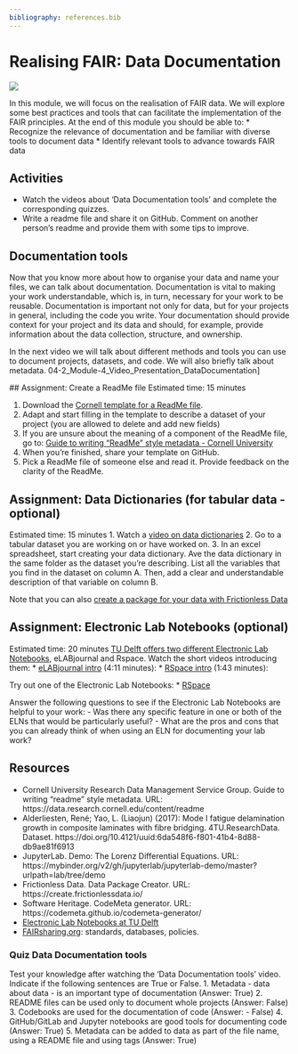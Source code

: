 ```yaml
---
bibliography: references.bib
---
```


# Realising FAIR: Data Documentation {#realisingFAIR2}

![](img/adventure.jpg)

In this module, we will focus on the realisation of FAIR data. 
We will explore some best practices and tools that can facilitate the implementation of the FAIR principles. 
At the end of this module you should be able to:
*	Recognize the relevance of documentation and be familiar with diverse tools to document data
*	Identify relevant tools to advance towards FAIR data 

## Activities 
*	Watch the videos about ‘Data Documentation tools’ and complete the corresponding quizzes.
* Write a readme file and share it on GitHub. Comment on another person's readme and provide them with some tips to improve. 

## Documentation tools 

Now that you know more about how to organise your data and name your files, we can talk about documentation. 
Documentation is vital to making your work understandable, which is, in turn, necessary for your work to be reusable.
Documentation is important not only for data, but for your projects in general, including the code you write. 
Your documentation should provide context for your project and its data and should, for example, provide information about the data collection, structure, and ownership.

In the next video we will talk about different methods and tools you can use to document projects, datasets, and code. We will also briefly talk about metadata.
 04-2_Module-4_Video_Presentation_DataDocumentation]
 
 ## Assignment: Create a ReadMe file 
 Estimated time: 15 minutes

1. Download the [Cornell template for a ReadMe file](https://cornell.app.box.com/v/ReadmeTemplate). 
2. Adapt and start filling in the template to describe a dataset of your project (you are allowed to delete and add new fields)
3. If you are unsure about the meaning of a component of the ReadMe file, go to: [Guide to writing "ReadMe" style metadata - Cornell University](https://data.research.cornell.edu/content/readme#best_practices)
4. When you're finished, share your template on GitHub. 
5. Pick a ReadMe file of someone else and read it. 
Provide feedback on the clarity of the ReadMe. 

## Assignment: Data Dictionaries (for tabular data - optional)
 Estimated time: 15 minutes
1. Watch a [video on data dictionaries](https://www.youtube.com/watch?v=Fe3i9qyqPjo)
2. Go to a tabular dataset you are working on or have worked on.
3. In an excel spreadsheet, start creating your data dictionary. 
Ave the data dictionary in the same folder as the dataset you're describing.
List all the variables that you find in the dataset on column A. 
Then, add a clear and understandable description of that variable on column B.

Note that you can also [create a package for your data with Frictionless Data](https://create.frictionlessdata.io)

## Assignment: Electronic Lab Notebooks (optional)
Estimated time: 20 minutes
[TU Delft offers two different Electronic Lab Notebooks](https://www.tudelft.nl/en/library/research-data-management/r/manage/electronic-lab-note
book), eLABjournal and Rspace. 
Watch the short videos introducing them:
* [eLABjournal intro](https://www.youtube.com/watch?v=ys4BKEWWnEc&feature=youtu.be) (4:11 minutes):
* [RSpace intro](https://www.youtube.com/watch?v=q2CEnZRC1_o&t=5s) (1:43 minutes):

Try out one of the Electronic Lab Notebooks: 
* [RSpace](https://rspace.tudelft.nl) 

Answer the following questions to see if the Electronic Lab Notebooks are helpful to your work: 
- Was there any specific feature in one or both of the ELNs that would be particularly useful?
- What are the pros and cons that you can already think of when using an ELN for documenting your lab work?



## Resources
*	Cornell University Research Data Management Service Group. Guide to writing “readme” style metadata. URL: https://data.research.cornell.edu/content/readme
*	Alderliesten, René; Yao, L. (Liaojun) (2017): Mode I fatigue delamination growth in composite laminates with fibre bridging. 4TU.ResearchData. Dataset. https://doi.org/10.4121/uuid:6da548f6-f801-41b4-8d88-db9ae81f6913
*	JupyterLab. Demo: The Lorenz Differential Equations. URL: https://mybinder.org/v2/gh/jupyterlab/jupyterlab-demo/master?urlpath=lab/tree/demo
*	Frictionless Data. Data Package Creator. URL: https://create.frictionlessdata.io/
*	Software Heritage. CodeMeta generator. URL: https://codemeta.github.io/codemeta-generator/
* [Electronic Lab Notebooks at TU Delft](https://www.tudelft.nl/en/library/research-data-management/r/manage/electronic-lab-notebook)
*	[FAIRsharing.org](https://fairsharing.org/): standards, databases, policies. 

### Quiz Data Documentation tools
Test your knowledge after watching the ‘Data Documentation tools’ video. Indicate if the following sentences are True or False.
1.	Metadata - data about data - is an important type of documentation (Answer: True)
2.	README files can be used only to document whole projects (Answer: False)
3.	Codebooks are used for the documentation of code (Answer: - False)
4.	GitHub/GitLab and Jupyter notebooks are good tools for documenting code (Answer: True)
5.	Metadata can be added to data as part of the file name, using a README file and using tags (Answer: True)